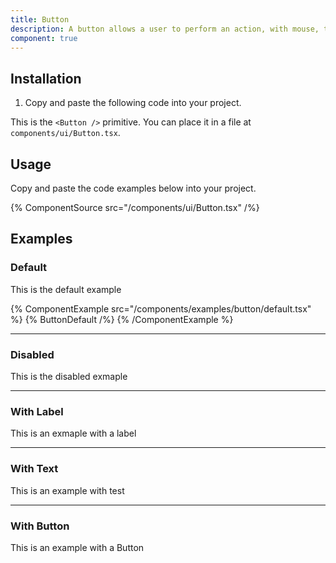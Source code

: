 ```yaml
---
title: Button
description: A button allows a user to perform an action, with mouse, touch, and keyboard interactions.
component: true
---
```


## Installation

1. Copy and paste the following code into your project.

This is the `<Button />` primitive. You can place it in a file at `components/ui/Button.tsx`.

## Usage

Copy and paste the code examples below into your project.

{% ComponentSource src="/components/ui/Button.tsx" /%}

## Examples

### Default

This is the default example

{% ComponentExample src="/components/examples/button/default.tsx" %}
{% ButtonDefault /%}
{% /ComponentExample %}

---

### Disabled

This is the disabled exmaple

---

### With Label

This is an exmaple with a label

---

### With Text

This is an example with test

---

### With Button

This is an example with a Button
